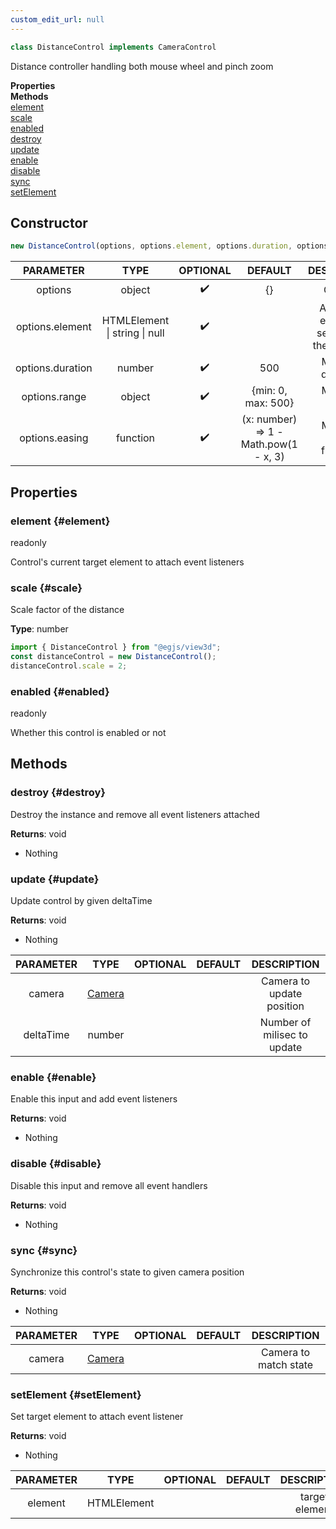 ```yaml
---
custom_edit_url: null
---
```


```ts
class DistanceControl implements CameraControl
```
Distance controller handling both mouse wheel and pinch zoom

<div className="container">
  <div className="row mb-2"><div className="col col--6"><strong>Properties</strong></div><div className="col col--6"><strong>Methods</strong></div></div>
  <div className="row"><div className="col col--6"><a href="#element">element</a><br/><a href="#scale">scale</a><br/><a href="#enabled">enabled</a></div><div className="col col--6"><a href="#destroy">destroy</a><br/><a href="#update">update</a><br/><a href="#enable">enable</a><br/><a href="#disable">disable</a><br/><a href="#sync">sync</a><br/><a href="#setElement">setElement</a></div></div>
</div>

## Constructor
```ts
new DistanceControl(options, options.element, options.duration, options.range, options.easing)
```
|PARAMETER|TYPE|OPTIONAL|DEFAULT|DESCRIPTION|
|:---:|:---:|:---:|:---:|:---:|
|options|object|✔️|{}|Options|
|options.element|HTMLElement \| string \| null|✔️||Attaching element / selector of the element.|
|options.duration|number|✔️|500|Motion's duration.|
|options.range|object|✔️|{min: 0, max: 500}|Motion's range.|
|options.easing|function|✔️|(x: number) => 1 - Math.pow(1 - x, 3)|Motion's easing function.|

## Properties

### element {#element}

<div className="bulma-tags">
  <span className="bulma-tag is-warning">readonly</span>
</div>

Control's current target element to attach event listeners

### scale {#scale}

<div className="bulma-tags">

</div>

Scale factor of the distance

**Type**: number

```ts
import { DistanceControl } from "@egjs/view3d";
const distanceControl = new DistanceControl();
distanceControl.scale = 2;
```

### enabled {#enabled}

<div className="bulma-tags">
  <span className="bulma-tag is-warning">readonly</span>
</div>

Whether this control is enabled or not

## Methods

### destroy {#destroy}

<div className="bulma-tags">

</div>

Destroy the instance and remove all event listeners attached

**Returns**: void
- Nothing

### update {#update}

<div className="bulma-tags">

</div>

Update control by given deltaTime

**Returns**: void
- Nothing

|PARAMETER|TYPE|OPTIONAL|DEFAULT|DESCRIPTION|
|:---:|:---:|:---:|:---:|:---:|
|camera|[Camera](Camera)|||Camera to update position|
|deltaTime|number|||Number of milisec to update|

### enable {#enable}

<div className="bulma-tags">

</div>

Enable this input and add event listeners

**Returns**: void
- Nothing

### disable {#disable}

<div className="bulma-tags">

</div>

Disable this input and remove all event handlers

**Returns**: void
- Nothing

### sync {#sync}

<div className="bulma-tags">

</div>

Synchronize this control's state to given camera position

**Returns**: void
- Nothing

|PARAMETER|TYPE|OPTIONAL|DEFAULT|DESCRIPTION|
|:---:|:---:|:---:|:---:|:---:|
|camera|[Camera](Camera)|||Camera to match state|

### setElement {#setElement}

<div className="bulma-tags">

</div>

Set target element to attach event listener

**Returns**: void
- Nothing

|PARAMETER|TYPE|OPTIONAL|DEFAULT|DESCRIPTION|
|:---:|:---:|:---:|:---:|:---:|
|element|HTMLElement|||target element|

